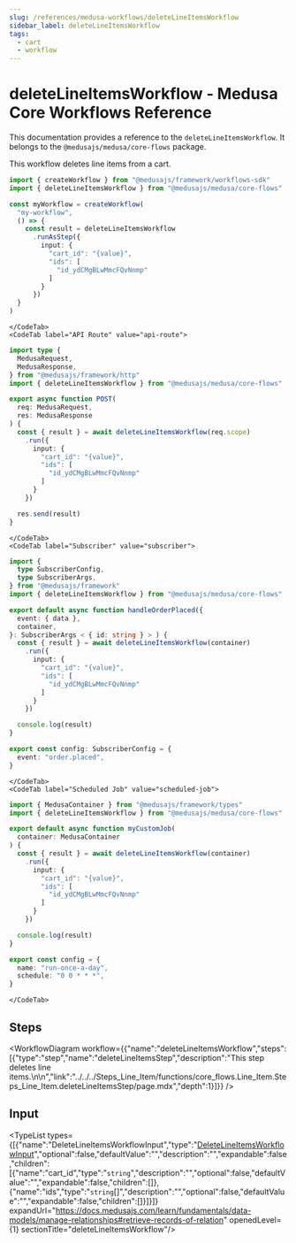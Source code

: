 ```yaml
---
slug: /references/medusa-workflows/deleteLineItemsWorkflow
sidebar_label: deleteLineItemsWorkflow
tags:
  - cart
  - workflow
---
```



# deleteLineItemsWorkflow - Medusa Core Workflows Reference

This documentation provides a reference to the `deleteLineItemsWorkflow`. It belongs to the `@medusajs/medusa/core-flows` package.

This workflow deletes line items from a cart.

<SourceCodeLink link="https://github.com/medusajs/medusa/blob/1758bfb8d042fa9fc82f23c36ccd61e4a439448e/packages/core/core-flows/src/line-item/workflows/delete-line-items.ts#L11" />

<CodeTabs group="workflow-exection">
    <CodeTab label="Another Workflow" value="another-workflow">
    
```ts title="src/workflows/my-workflow.ts"
import { createWorkflow } from "@medusajs/framework/workflows-sdk"
import { deleteLineItemsWorkflow } from "@medusajs/medusa/core-flows"

const myWorkflow = createWorkflow(
  "my-workflow",
  () => {
    const result = deleteLineItemsWorkflow
      .runAsStep({
        input: {
          "cart_id": "{value}",
          "ids": [
            "id_ydCMgBLwMmcFQvNnmp"
          ]
        }
      })
  }
)
```

    </CodeTab>
    <CodeTab label="API Route" value="api-route">
    
```ts title="src/api/workflow/route.ts"
import type {
  MedusaRequest,
  MedusaResponse,
} from "@medusajs/framework/http"
import { deleteLineItemsWorkflow } from "@medusajs/medusa/core-flows"

export async function POST(
  req: MedusaRequest,
  res: MedusaResponse
) {
  const { result } = await deleteLineItemsWorkflow(req.scope)
    .run({
      input: {
        "cart_id": "{value}",
        "ids": [
          "id_ydCMgBLwMmcFQvNnmp"
        ]
      }
    })

  res.send(result)
}
```

    </CodeTab>
    <CodeTab label="Subscriber" value="subscriber">
    
```ts title="src/subscribers/order-placed.ts"
import {
  type SubscriberConfig,
  type SubscriberArgs,
} from "@medusajs/framework"
import { deleteLineItemsWorkflow } from "@medusajs/medusa/core-flows"

export default async function handleOrderPlaced({
  event: { data },
  container,
}: SubscriberArgs < { id: string } > ) {
  const { result } = await deleteLineItemsWorkflow(container)
    .run({
      input: {
        "cart_id": "{value}",
        "ids": [
          "id_ydCMgBLwMmcFQvNnmp"
        ]
      }
    })

  console.log(result)
}

export const config: SubscriberConfig = {
  event: "order.placed",
}
```

    </CodeTab>
    <CodeTab label="Scheduled Job" value="scheduled-job">
    
```ts title="src/jobs/message-daily.ts"
import { MedusaContainer } from "@medusajs/framework/types"
import { deleteLineItemsWorkflow } from "@medusajs/medusa/core-flows"

export default async function myCustomJob(
  container: MedusaContainer
) {
  const { result } = await deleteLineItemsWorkflow(container)
    .run({
      input: {
        "cart_id": "{value}",
        "ids": [
          "id_ydCMgBLwMmcFQvNnmp"
        ]
      }
    })

  console.log(result)
}

export const config = {
  name: "run-once-a-day",
  schedule: "0 0 * * *",
}
```

    </CodeTab>
  </CodeTabs>

## Steps

<WorkflowDiagram workflow={{"name":"deleteLineItemsWorkflow","steps":[{"type":"step","name":"deleteLineItemsStep","description":"This step deletes line items.\n\n","link":"../../../Steps_Line_Item/functions/core_flows.Line_Item.Steps_Line_Item.deleteLineItemsStep/page.mdx","depth":1}]}} />

## Input

<TypeList types={[{"name":"DeleteLineItemsWorkflowInput","type":"[DeleteLineItemsWorkflowInput](../../../../types/core_flows.DeleteLineItemsWorkflowInput/page.mdx)","optional":false,"defaultValue":"","description":"","expandable":false,"children":[{"name":"cart_id","type":"`string`","description":"","optional":false,"defaultValue":"","expandable":false,"children":[]},{"name":"ids","type":"`string`[]","description":"","optional":false,"defaultValue":"","expandable":false,"children":[]}]}]} expandUrl="https://docs.medusajs.com/learn/fundamentals/data-models/manage-relationships#retrieve-records-of-relation" openedLevel={1} sectionTitle="deleteLineItemsWorkflow"/>
